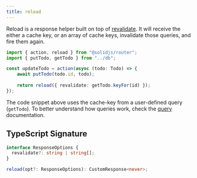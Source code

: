 ```yaml
---
title: reload
---
```


Reload is a response helper built on top of [revalidate](/solid-router/response-helpers/revalidate).
It will receive the either a cache key, or an array of cache keys, invalidate those queries, and fire them again.

```ts title="/actions/update-todo.ts"{4}
import { action, reload } from "@solidjs/router";
import { putTodo, getTodo } from "../db";

const updateTodo = action(async (todo: Todo) => {
	await putTodo(todo.id, todo);
	
    return reload({ revalidate: getTodo.keyFor(id) });
});
```

The code snippet above uses the cache-key from a user-defined query (`getTodo`). 
To better understand how queries work, check the [query](/solid-router/reference/data-apis/query) documentation.

## TypeScript Signature

```ts
interface ResponseOptions {
  revalidate?: string | string[];
}

reload(opt?: ResponseOptions): CustomResponse<never>;
```